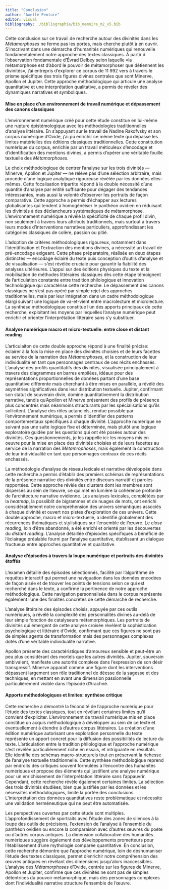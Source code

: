 ```yaml
---
title: "Conclusion"
author: "Axelle Penture"
editor: visual
bibliography: ./bibliographie/bib_memoire_m2_v5.bib
---
```


Cette conclusion sur ce travail de recherche autour des divinités dans les *Métamorphoses* ne ferme pas les portes, mais cherche plutôt à en ouvrir. S'inscrivant dans une démarche d'humanités numériques qui renouvelle fondamentalement notre approche des textes classiques. À partir d l'observation fondamentale d'Évrad Delbey selon laquelle «la métamorphose est d'abord le pouvoir de métamorphoser que détiennent les divinités», j'ai entrepris d'explorer ce corpus de 11 992 vers à travers le prisme spécifique des trois figures divines centrales que sont Minerve, Apollon et Jupiter. Cette approche méthodologique qui articule une analyse quantitative et une interprétation qualitative, a permis de révéler des dynamiques narratives et symboliques.

#### Mise en place d'un environnement de travail numérique et dépassement des canons classiques

L'environnement numérique créé pour cette étude constitue en lui-même une rupture épistémologique avec les méthodologies traditionnelles d'analyse littéraire. En s'appuyant sur le travail de Nadine Rakofvsky et son corpus numérique d'Ovide, j'ai pu enrichir ce même texte qui dépasse les limites matérielles des éditions classiques traditionnelles. Cette constitution numérique du corpus, enrichie par un travail méticuleux d'encodage et d'identification des mentions divines, a permis d'opérer une véritable fouille textuelle des *Métamorphoses*.

Le choix méthodologique de centrer l'analyse sur les trois divinités — Minerve, Apollon et Jupiter — ne relève pas d'une sélection arbitraire, mais procède d'une logique analytique rigoureuse révélée par les données elles-mêmes. Cette focalisation tripartite répond à la double nécessité d'une quantité d'analyse par entité suffisante pour dégager des tendances intéressantes, mais aussi la volonté d'observer les portraits de façon comparative. Cette approche a permis d'échapper aux lectures globalisantes qui tendent à homogénéiser le panthéon ovidien en réduisant les divinités à des déclancheurs systématiques de métamorphose. L'environnement numérique a révélé la spécificité de chaque profil divin, non seulement à travers leurs attributs traditionnels, mais surtout à travers leurs modes d'interventions narratives particuliers, approfondissant les catégories classiques de colère, passion ou pitié.

L'adoption de critères méthodologiques rigoureux, notamment dans l'identification et l'extraction des mentions divines, a nécessité un travail de pré-encodage exigeant. Cette phase préparatoire, réalisée en deux étapes distinctes — encodage éclairé du texte puis conception d'outils d'analyse et de visualisation — s'est révélée cruciale pour garantir la fiabilité des analyses ultérieures. L'appui sur des éditions physiques du texte et la mobilisation de méthodes littéraires classiques dès cette étape témoignent de l'articulation constante entre tradition philologique et innovation technologique qui caractérise cette recherche. Le dépassement des canons classiques ne s'est pas opéré par simple rejet des approches traditionnelles, mais par leur intégration dans un cadre méthodologique élargi suivant une logique de va-et-vient entre macrolecture et microlecture. La synthèse méthodologique constitue l'un des apports principaux de cette recherche, exploitant les moyens par lequelles l'analyse numérique peut enrichir et orienter l'interprétation littéraire sans s'y substituer.

#### Analyse numérique macro et micro-textuelle: entre close et distant reading

L'articulaiton de cette double approche répond à une finalité précise: éclairer à la fois la mise en place des divinités choisies et de leurs facettes au service de la narration des *Métamorphoses*, et la construction de leur individualité en tant que personnages centraux de ces récits enchassés. L'analyse des profils quantitatifs des divinités, visualisée principalement à travers des diagrammes en barres empilées, idéaux pour des représentations proportionnelles de données partant d'une base quantitative différente mais cherchant à être mises en parallèle, a révélé des asymétries significatives dans leur distribution textuelle. Jupiter, confirmant son statut de souverain divin, domine quantitativement la distribution narrative, tandis qu'Apollon et Minerve présentent des profils de présence plus concentrés mais néanmoins structurants par les spécialisations qu'ils sollicitent. L'analyse des rôles actanciels, rendue possible par l'environnement numérique, a permis d'identifier des patterns comportementaux spécifiques à chaque divinité. L'approche numérique ne suivant pas une suite logique fixe et déterminée, mais plutôt une logique exploratoire guidée par les questions qui ont été posées autour des divinités. Ces questionnements, je les rappelle ici: les moyens mis en oeuvre pour la mise en place des divinités choisies et de leurs facettes au service de la narration des *Métamrophoses*, mais également la construction de leur individualité en tant que personnages centraux de ces récits enchassés.

La méthodologie d'analyse de réseau lexicale et narrative développée dans cette recherche a permis d'établir des premiers schémas de représentations de la présence narrative des divinités entre discours narratif et paroles rapportées. Cette approche révèle des clusters dont les membres sont dispersés au sein de l'œuvre, ce qui met en lumière la cohérence profonde de l'architecture narrative ovidienne. Les analyses lexicales, complétées par la *heatmap*, la possiiblit de bigrammes et de nuages de mots, ont enrichi considérablement notre compréhension des univers sémantiques associés à chaque divinité et ouvert nos pistes d'exploration de ces univers. Cette double approche, macro et micro-textuelle, a identifié globalement des récurrences thématiques et stylistiques sur l'ensemble de l'œuvre. Le *close reading*, loin d'être abandonné, a été enrichi et orienté par les découvertes du *distant reading*. L'analyse détaillée d'épisodes spécifiques a bénéficié de l'éclairage préalable fourni par l'analyse quantitative, établissant un dialogue fructueux entre approches quantitative et qualitative.

#### Analyse d'épisodes à travers la loupe numérique et portraits des divinités étoffés

L'examen détaillé des épisodes sélectionnés, facilité par l'algorithme de requêtes interactif qui permet une naviguation dans les données encodées de façon aisée et de trouver les points de tensions selon ce qui est recherché dans le texte, a confirmé la pertinence de notre approche méthodologique. Cette navigation personnalisée dans le corpus représente également l'une des finalités concrètes de cette démarche de recherche.

L'analyse littéraire des épisodes choisis, appuyée par ces outils numériques, a révélé la complexité des personnalités divines au-delà de leur simple fonction de catalyseurs métamorphiques. Les portraits de divinités qui émergent de cette analyse croisée révèlent la sophistication psychologique et littéraire d'Ovide, confirmant que ces figures ne sont pas de simples agents de transformation mais des personnages complexes dotés d'une véritable individualité narrative.

Apollon présente des caractéristiques d'amoureux sensible et peut-être un peu plus considérant des mortels que les autres divinités. Jupiter, souverain ambivalent, manifeste une autorité complexe dans l'expression de son désir transgressif. Minerve apparaît comme une figure dont les interventions dépassent largement son rôle traditionnel de déesse de la sagesse et des techniques, en mettant en avant une dimension passionnelle particulièrement visible dans l'épisode d'Arachné.

#### Apports méthodologiques et limites: synthèse critique

Cette recherche a démontré la fécondité de l'approche numérique pour l'étude des textes classiques, tout en révélant certaines limites qu'il convient d'expliciter. L'environnement de travail numérique mis en place constitue un acquis méthodologique à développer au sein de ce texte et éventuellement à étendre à d'autres corpus littéraires. La création d'une édition numérique autorisant une exploration personnelle du texte représente un apport concret pour la diffusion des possibilités de lecture du texte. L'articulation entre la tradition philologique et l'approche numérique s'est révélée particulièrement riche en essais, et intriguante en résultats. Elle identifie des schémas macro-structurels tout en préservant la richesse de l'analyse textuelle traditionnelle. Cette synthèse méthodologique reprend par endroits des critiques souvent formulées à l'encontre des humanités numériques et propose des éléments qui justifient une analyse numérique pour un enrichissement de l'interprétation littéraire sans l'appauvrir. Cependant, cette recherche révèle également certaines limites. La sélection des trois divinités étudiées, bien que justifiée par les données et les nécessités méthodologiques, limite la portée des conclusions. L'interprétation des données quantitatives reste problématique et nécessite une validation herméneutique qui ne peut être automatisée.

Les perspectives ouvertes par cette étude sont multiples. L'approfondissement de sportraits avec l'étude des zones de silences à la loupe des outils de précisions, l'extension de l'analyse à l'ensemble du panthéon ovidien ou encore la comparaison avec d'autres œuvres du poète ou d'autres corpus antiques. La dimension collaborative des humanités numériques suggère également des développements prometteurs pour l'établissement d'une mythologie comparée quantitative. En conclusion, cette recherche démontre que l'approche numérique, loin de déshumaniser l'étude des textes classiques, permet d'enrichir notre compréhension des œuvres antiques en révélant des dimensions jusqu'alors inaccessibles. L'analyse des *Métamorphoses* d'Ovide, centrée sur les figures de Minerve, Apollon et Jupiter, confirme que ces divinités ne sont pas de simples détentrices du pouvoir métamorphique, mais des personnages complexes dont l'individualité narrative structure l'ensemble de l'œuvre.
